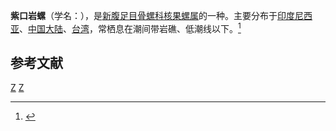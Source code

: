 {{Speciesbox
| taxon = Drupa morum
| image = Drupa morum morum 01.JPG
| binomial_authority = Röding, 1798
}}
'''紫口岩螺'''（学名：''{{lang|la|Drupa morum}}''），是[[新腹足目|新腹足目]][[骨螺科|骨螺科]][[核果螺属|核果螺属]]的一种。主要分布于[[印度尼西亚|印度尼西亚]]、[[中国大陆|中国大陆]]、[[台湾|台湾]]，常栖息在潮间带岩礁、低潮线以下。<ref>{{cite web|url=http://shell.sinica.edu.tw/chinese/shellbase_detail.php?science_no=906|title=国际贝库：紫口岩螺|publisher=台湾贝类资料库|accessdate=2009-08-11}}</ref>

== 参考文献 ==
{{reflist}}
{{taxonbar}}
[[Category:_1798年描述的动物|Z]]
[[Category:岩螺属|Z]]